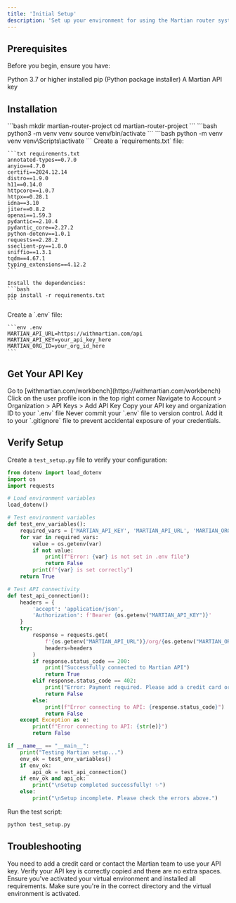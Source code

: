 ```yaml
---
title: 'Initial Setup'
description: 'Set up your environment for using the Martian router system'
---
```


## Prerequisites

Before you begin, ensure you have:

<Check>
  Python 3.7 or higher installed
</Check>
<Check>
  pip (Python package installer)
</Check>
<Check>
  A Martian API key
</Check>

## Installation

<Steps>
  <Step title="Create Project Directory">
    ```bash
    mkdir martian-router-project
    cd martian-router-project
    ```
  </Step>
  <Step title="Create Virtual Environment">
    <CodeGroup>
      <CodeBlock title="Unix">
        ```bash
        python3 -m venv venv
        source venv/bin/activate
        ```
      </CodeBlock>
      <CodeBlock title="Windows">
        ```bash
        python -m venv venv
        venv\Scripts\activate
        ```
      </CodeBlock>
    </CodeGroup>
  </Step>
  <Step title="Install Dependencies">
    Create a `requirements.txt` file:

    ```txt requirements.txt
    annotated-types==0.7.0
    anyio==4.7.0
    certifi==2024.12.14
    distro==1.9.0
    h11==0.14.0
    httpcore==1.0.7
    httpx==0.28.1
    idna==3.10
    jiter==0.8.2
    openai==1.59.3
    pydantic==2.10.4
    pydantic_core==2.27.2
    python-dotenv==1.0.1
    requests==2.28.2
    sseclient-py==1.8.0
    sniffio==1.3.1
    tqdm==4.67.1
    typing_extensions==4.12.2
    ```

    Install the dependencies:
    ```bash
    pip install -r requirements.txt
    ```
  </Step>
  <Step title="Configure Environment">
    Create a `.env` file:

    ```env .env
    MARTIAN_API_URL=https://withmartian.com/api
    MARTIAN_API_KEY=your_api_key_here
    MARTIAN_ORG_ID=your_org_id_here
    ```
  </Step>
</Steps>

## Get Your API Key

<Steps>
  <Step title="Sign In">
    Go to [withmartian.com/workbench](https://withmartian.com/workbench)
  </Step>
  <Step title="Access Settings">
    Click on the user profile icon in the top right corner
  </Step>
  <Step title="Generate Key">
    Navigate to Account > Organization > API Keys > Add API Key
  </Step>
  <Step title="Save Credentials">
    Copy your API key and organization ID to your `.env` file
  </Step>
</Steps>

<Warning>
  Never commit your `.env` file to version control. Add it to your `.gitignore` file to prevent accidental exposure of your credentials.
</Warning>

## Verify Setup

Create a `test_setup.py` file to verify your configuration:

```python test_setup.py
from dotenv import load_dotenv
import os
import requests

# Load environment variables
load_dotenv()

# Test environment variables
def test_env_variables():
    required_vars = ['MARTIAN_API_KEY', 'MARTIAN_API_URL', 'MARTIAN_ORG_ID']
    for var in required_vars:
        value = os.getenv(var)
        if not value:
            print(f"Error: {var} is not set in .env file")
            return False
        print(f"{var} is set correctly")
    return True

# Test API connectivity
def test_api_connection():
    headers = {
        'accept': 'application/json',
        'Authorization': f'Bearer {os.getenv("MARTIAN_API_KEY")}'
    }
    try:
        response = requests.get(
            f'{os.getenv("MARTIAN_API_URL")}/org/{os.getenv("MARTIAN_ORG_ID")}/judges',
            headers=headers
        )
        if response.status_code == 200:
            print("Successfully connected to Martian API")
            return True
        elif response.status_code == 402:
            print("Error: Payment required. Please add a credit card or contact the Martian team")
            return False
        else:
            print(f"Error connecting to API: {response.status_code}")
            return False
    except Exception as e:
        print(f"Error connecting to API: {str(e)}")
        return False

if __name__ == "__main__":
    print("Testing Martian setup...")
    env_ok = test_env_variables()
    if env_ok:
        api_ok = test_api_connection()
    if env_ok and api_ok:
        print("\nSetup completed successfully! ✨")
    else:
        print("\nSetup incomplete. Please check the errors above.")
```

Run the test script:
```bash
python test_setup.py
```

## Troubleshooting

<AccordionGroup>
  <Accordion title="402 Error">
    You need to add a credit card or contact the Martian team to use your API key.
  </Accordion>
  <Accordion title="Authentication Error">
    Verify your API key is correctly copied and there are no extra spaces.
  </Accordion>
  <Accordion title="Import Errors">
    Ensure you've activated your virtual environment and installed all requirements.
  </Accordion>
  <Accordion title="Module Not Found">
    Make sure you're in the correct directory and the virtual environment is activated.
  </Accordion>
</AccordionGroup>